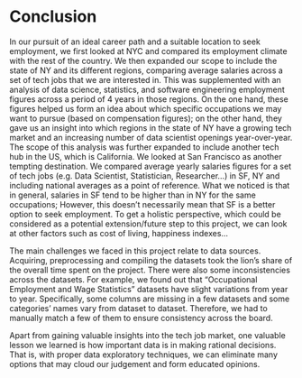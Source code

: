 # Conclusion
In our pursuit of an ideal career path and a suitable location to seek employment, we first looked at NYC and compared its employment climate with the rest of the country. We then expanded our scope to include the state of NY and its different regions, comparing average salaries across a set of tech jobs that we are interested in. This was supplemented with an analysis of data science, statistics, and software engineering employment figures across a period of 4 years in those regions. On the one hand, these figures helped us form an idea about which specific occupations we may want to pursue (based on compensation figures); on the other hand, they gave us an insight into which regions in the state of NY have a growing tech market and an increasing number of data scientist openings year-over-year. The scope of this analysis was further expanded to include another tech hub in the US, which is California. We looked at San Francisco as another tempting destination. We compared average yearly salaries figures for a set of tech jobs (e.g. Data Scientist, Statistician, Researcher...) in SF, NY and including national averages as a point of reference. What we noticed is that in general, salaries in SF tend to be higher than in NY for the same occupations; However, this doesn't necessarily mean that SF is a better option to seek employment. To get a holistic perspective, which could be considered as a potential extension/future step to this project, we can look at other factors such as cost of living, happiness indexes...

The main challenges we faced in this project relate to data sources. Acquiring, preprocessing and compiling the datasets took the lion's share of the overall time spent on the project. There were also some inconsistencies across the datasets. For example, we found out that "Occupational Employment and Wage Statistics" datasets have slight variations from year to year. Specifically, some columns are missing in a few datasets and some categories' names vary from dataset to dataset. Therefore, we had to manually match a few of them to ensure consistency across the board.

Apart from gaining valuable insights into the tech job market, one valuable lesson we learned is how important data is in making rational decisions. That is, with proper data exploratory techniques, we can eliminate many options that may cloud our judgement and form educated opinions.

